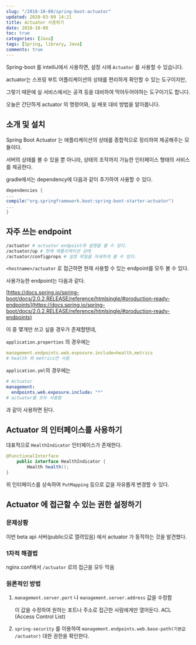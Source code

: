 ```yaml
---
slug: "/2018-10-08/spring-boot-actuator"
updated: 2020-03-09 14:21
title: Actuator 사용하기
date: 2018-10-08
toc: true
categories: [Java]
tags: [Spring, library, Java]
comments: true
---
```


Spring-boot 를 intelliJ에서 사용하면, 설정 시에 `Actuator` 를 사용할 수 있습니다. 

actuator는 스프링 부트 어플리케이션의 상태를 편리하게 확인할 수 있는 도구이지만, 

그렇기 때문에 실 서비스에서는 공격 등을 대비하여 막아두어야하는 도구이기도 합니다. 

오늘은 간단하게 actuator 의 명령어와, 실 배포 대비 방법을 알아봅니다.

## 소개 및 설치

Spring Boot Actuator 는 애플리케이션의 상태를 종합적으로 정리하여 제공해주는 모듈이다. 

서버의 상태를 볼 수 있을 뿐 아니라, 상태의 조작까지 가능한 인터페이스 형태의 서비스를 제공한다.

gradle에서는 dependency에 다음과 같이 추가하여 사용할 수 있다.
```groovy
dependencies {
...
compile("org.springframework.boot:spring-boot-starter-actuator")
...
}
```
    

## 자주 쓰는 endpoint

```bash
/actuator # actuator endpoint와 설명을 볼 수 있다.
/actuator/up # 현재 애플리케이션 상태 
/actuator/configprops # 설정 파일을 자세하게 볼 수 있다.
```

`<hostname>/actuator` 로 접근하면 현재 사용할 수 있는 endpoint를 모두 볼 수 있다. 

사용가능한 endpoint는 다음과 같다. 

[https://docs.spring.io/spring-boot/docs/2.0.2.RELEASE/reference/htmlsingle/#production-ready-endpoints](https://docs.spring.io/spring-boot/docs/2.0.2.RELEASE/reference/htmlsingle/#production-ready-endpoints)

이 중 몇개만 쓰고 싶을 경우가 존재할텐데, 

`application.properties` 의 경우에는 

```yaml
management.endpoints.web.exposure.include=health,metrics
# health 와 metrics만 사용
```
   
`application.yml`의 경우에는 
```yaml
# Actuator
management:
  endpoints.web.exposure.include: "*"
# actuator를 모두 사용함
```
    

과 같이 사용하면 된다.

## Actuator 의 인터페이스를 사용하기

대표적으로 `HealthIndicator` 인터페이스가 존재한다.
```java
@FunctionalInterface
    public interface HealthIndicator {
        Health health();
}
```

위 인터페이스를 상속하여 `PutMapping` 등으로 값을 자유롭게 변경할 수 있다.

## Actuator 에 접근할 수 있는 권한 설정하기

### 문제상황

이번 beta api 서버(public으로 열려있음) 에서 actuator 가 동작하는 것을 발견했다. 

### 1차적 해결법

nginx.conf에서 `/actuator` 로의 접근을 모두 막음 

### 원론적인 방법

1. `management.server.port` 나 `management.server.address` 값을 수정함

    이 값을 수정하여 원하는 포트나 주소로 접근한 사람에게만 열어둔다. ACL (Access Control List) 

2. `spring-security` 를 이용하여 `management.endpoints.web.base-path(기본값 /actuator)` 대한 권한을 확인한다.